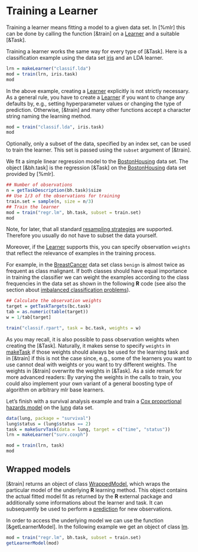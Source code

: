 # Training a Learner

Training a learner means fitting a model to a given data set.
In [%mlr] this can be done by calling the function [&train]
on a [Learner](&makeLearner) and a suitable [&Task].

Training a learner works the same way for every type of [&Task].
Here is a classification example using the data set [iris](&dataset::iris) and an LDA learner.

```r
lrn = makeLearner("classif.lda")
mod = train(lrn, iris.task)
mod
```

In the above example, creating a [Learner](&makeLearner) explicitly is not strictly necessary.
As a general rule, you have to create a [Learner](&makeLearner) if you want to change any defaults
by, e.g., setting hyperparameter values or changing the type of prediction.
Otherwise, [&train] and many other functions accept a character string naming the learning
method.

```r
mod = train("classif.lda", iris.task)
mod
```

Optionally, only a subset of the data, specified by an index set, can be used to
train the learner. This set is passed using the ``subset`` argument of [&train].

We fit a simple linear regression model to the [BostonHousing](&mlbench::BostonHousing) data set.
The object [&bh.task] is the regression [&Task] on the [BostonHousing](&mlbench::BostonHousing)
data set provided by [%mlr].

```r
## Number of observations
n = getTaskDescription(bh.task)$size
## Use 1/3 of the observations for training
train.set = sample(n, size = n/3)
## Train the learner
mod = train("regr.lm", bh.task, subset = train.set)
mod
```

Note, for later, that all standard [resampling strategies](resample.md) are supported.
Therefore you usually do not have to subset the data yourself.

Moreover, if the [Learner](&makeLearner) supports this, you can specify observation ``weights``
that reflect the relevance of examples in the training process.

For example, in the [BreastCancer](&mlbench::BreastCancer) data set class ``benign`` is almost
twice as frequent as class malignant.
If both classes should have equal importance in training the classifier we can weight the
examples according to the class frequencies in the data set as shown in the following
**R** code (see also the section about [imbalanced classification problems](over_and_undersampling.md)).

```r
## Calculate the observation weights
target = getTaskTargets(bc.task)
tab = as.numeric(table(target))
w = 1/tab[target]

train("classif.rpart", task = bc.task, weights = w)
```

As you may recall, it is also possible to pass observation weights when creating the
[&Task].
Naturally, it makes sense to specify ``weights`` in [make<type>Task](&Task) if those weights
should always be used for the learning task and in [&train] if this is not the case since, e.g.,
some of the learners you want to use cannot deal with weights or you want to try different weights.
The weights in [&train] overwrite the weights in [&Task].
As a side remark for more advanced readers:
By varying the weights in the calls to train, you could also implement your own variant of
a general boosting type of algorithm on arbitrary mlr base learners.


Let's finish with a survival analysis example and train a
[Cox proportional hazards model](&survival::coxph)
on the [lung](&survival::lung) data set.

```r
data(lung, package = "survival")
lung$status = (lung$status == 2)
task = makeSurvTask(data = lung, target = c("time", "status"))
lrn = makeLearner("surv.coxph")

mod = train(lrn, task)
mod
```

## Wrapped models
[&train] returns an object of class [WrappedModel](&makeWrappedModel), which wraps the
particular model of the underlying **R** learning method.
This object contains the actual fitted model fit as returned by the **R** external package and additionally some informations about the learner and task.
It can subsequently be used to perform a [prediction](&predict.WrappedModel) for new observations.

In order to access the underlying model we can use the function [&getLearnerModel].
In the following example we get an object of class [lm](&stats::lm).

```r
mod = train("regr.lm", bh.task, subset = train.set)
getLearnerModel(mod)
```

